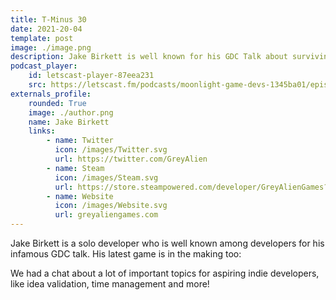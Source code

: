 ```yaml
---
title: T-Minus 30
date: 2021-20-04
template: post
image: ./image.png
description: Jake Birkett is well known for his GDC Talk about surviving as an indie dev. He goes deeper into the topic in this podcast episode!
podcast_player:
    id: letscast-player-87eea231
    src: https://letscast.fm/podcasts/moonlight-game-devs-1345ba01/episodes/the-story-of-a-bafta-winning-indie-game-developer/player.js
externals_profile:
    rounded: True
    image: ./author.png
    name: Jake Birkett
    links:
        - name: Twitter
          icon: /images/Twitter.svg
          url: https://twitter.com/GreyAlien
        - name: Steam
          icon: /images/Steam.svg
          url: https://store.steampowered.com/developer/GreyAlienGames?snr=1_5_9__2000
        - name: Website
          icon: /images/Website.svg
          url: greyaliengames.com
---
```


Jake Birkett is a solo developer who is well known among developers for his infamous GDC talk. His latest game is in the making too:

<Game />

We had a chat about a lot of important topics for aspiring indie developers, like idea validation, time management and more!